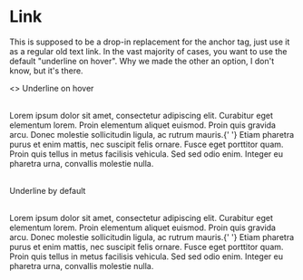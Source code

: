 
<Meta title="Navigation|Link" component={Link} />

# Link

This is supposed to be a drop-in replacement for the anchor tag, just use it as a regular old text link. In the vast majority of cases, you want to use the default "underline on hover". Why we made the other an option, I don't know, but it's there.

<Preview>
  <Story name="All">
    <>
      <Link>Underline on hover</Link>
      <br />
      <br />
      <p>
        Lorem ipsum dolor sit amet, consectetur adipiscing elit. Curabitur eget elementum lorem. Proin elementum aliquet
        euismod. Proin quis gravida arcu. Donec molestie sollicitudin ligula, ac rutrum mauris.{' '}
        <Link>Etiam pharetra</Link> purus et enim mattis, nec suscipit felis ornare. Fusce eget porttitor quam. Proin
        quis tellus in metus facilisis vehicula. Sed sed odio enim. Integer eu pharetra urna, convallis molestie nulla.
      </p>
      <br />
      <Link underline={true}>Underline by default</Link>
      <br />
      <br />
      <p>
        Lorem ipsum dolor sit amet, consectetur adipiscing elit. Curabitur eget elementum lorem. Proin elementum aliquet
        euismod. Proin quis gravida arcu. Donec molestie sollicitudin ligula, ac rutrum mauris.{' '}
        <Link underline={true}>Etiam pharetra</Link> purus et enim mattis, nec suscipit felis ornare. Fusce eget
        porttitor quam. Proin quis tellus in metus facilisis vehicula. Sed sed odio enim. Integer eu pharetra urna,
        convallis molestie nulla.
      </p>
    </>
  </Story>
</Preview>

<Props of={Link} />
